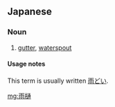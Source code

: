 ==Japanese==
{{ja-kanjitab|あま|とい|k2=どい|r=y|yomi=kun}}

===Noun===
{{ja-noun|あまどい}}

# [[gutter]], [[waterspout]]

====Usage notes====
This term is usually written [[雨どい]].

[[mg:雨樋]]